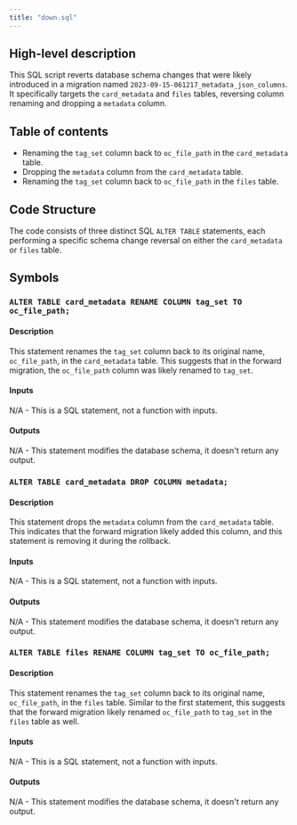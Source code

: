 ```yaml
---
title: "down.sql"
---
```


## High-level description
This SQL script reverts database schema changes that were likely introduced in a migration named `2023-09-15-061217_metadata_json_columns`. It specifically targets the `card_metadata` and `files` tables, reversing column renaming and dropping a `metadata` column.

## Table of contents
- Renaming the `tag_set` column back to `oc_file_path` in the `card_metadata` table.
- Dropping the `metadata` column from the `card_metadata` table.
- Renaming the `tag_set` column back to `oc_file_path` in the `files` table.

## Code Structure
The code consists of three distinct SQL `ALTER TABLE` statements, each performing a specific schema change reversal on either the `card_metadata` or `files` table.

## Symbols
### `ALTER TABLE card_metadata RENAME COLUMN tag_set TO oc_file_path;`
#### Description
This statement renames the `tag_set` column back to its original name, `oc_file_path`, in the `card_metadata` table. This suggests that in the forward migration, the `oc_file_path` column was likely renamed to `tag_set`.

#### Inputs
N/A - This is a SQL statement, not a function with inputs.

#### Outputs
N/A - This statement modifies the database schema, it doesn't return any output.

### `ALTER TABLE card_metadata DROP COLUMN metadata;`
#### Description
This statement drops the `metadata` column from the `card_metadata` table. This indicates that the forward migration likely added this column, and this statement is removing it during the rollback.

#### Inputs
N/A - This is a SQL statement, not a function with inputs.

#### Outputs
N/A - This statement modifies the database schema, it doesn't return any output.

### `ALTER TABLE files RENAME COLUMN tag_set TO oc_file_path;`
#### Description
This statement renames the `tag_set` column back to its original name, `oc_file_path`, in the `files` table. Similar to the first statement, this suggests that the forward migration likely renamed `oc_file_path` to `tag_set` in the `files` table as well.

#### Inputs
N/A - This is a SQL statement, not a function with inputs.

#### Outputs
N/A - This statement modifies the database schema, it doesn't return any output.
